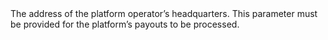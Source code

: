   

  

  

  

  

  

  

  
<ResponseField name="HeadquartersAddress" type="object" >    
The address of the platform operator’s headquarters. This parameter must be provided for the platform’s payouts to be processed.   

<Expandable title="properties"><AddressLine11Response />  
<AddressLine21Response />  
<City1Response />  
<Region1Response />  
<PostalCode1Response />  
<Country1Response />  
  

</Expandable> 
</ResponseField>